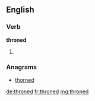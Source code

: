 ==English==

===Verb===
'''throned'''

# {{en-past of|throne}}

===Anagrams===
* [[thorned#English|thorned]]

[[de:throned]]
[[fr:throned]]
[[mg:throned]]